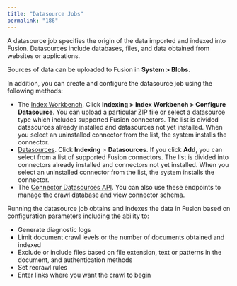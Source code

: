 ```yaml
---
title: "Datasource Jobs"
permalink: "186"
---
```


A datasource job specifies the origin of the data imported and indexed into Fusion. Datasources include databases, files, and data obtained from websites or applications.

Sources of data can be uploaded to Fusion in **System > Blobs**.

In addition, you can create and configure the datasource job using the following methods:

* The [Index Workbench](/fusion/5.9/158/index-workbench). Click **Indexing > Index Workbench > Configure Datasource**. You can upload a particular ZIP file or select a datasource type which includes supported Fusion connectors. The list is divided datasources already installed and datasources not yet installed. When you select an uninstalled connector from the list, the system installs the connector.
* [Datasources](/fusion-connectors/31/datasources). Click **Indexing** > **Datasources**. If you click **Add**, you can select from a list of supported Fusion connectors. The list is divided into connectors already installed and connectors not yet installed. When you select an uninstalled connector from the list, the system installs the connector.
* The [Connector Datasources API](/fusion/5.9/353/connector-datasources-api). You can also use these endpoints to manage the crawl database and view connector schema.

Running the datasource job obtains and indexes the data in Fusion based on configuration parameters including the ability to:

* Generate diagnostic logs
* Limit document crawl levels or the number of documents obtained and indexed
* Exclude or include files based on file extension, text or patterns in the document, and authentication methods
* Set recrawl rules
* Enter links where you want the crawl to begin